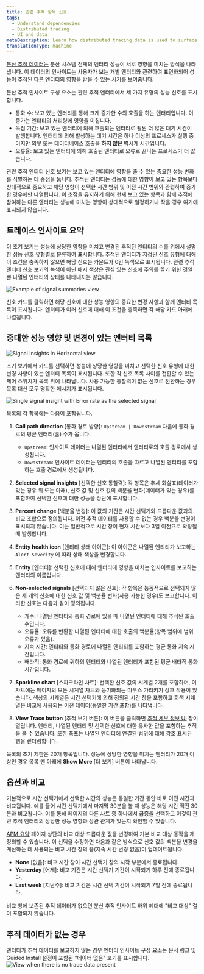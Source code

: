 ```yaml
---
title: 관련 추적 항목 신호
tags:
  - Understand dependencies
  - Distributed tracing
  - UI and data
metaDescription: Learn how distributed tracing data is used to surface performance impacts caused by traced entities.
translationType: machine
---
```






[분산 추적 데이터는](/docs/distributed-tracing/concepts/how-new-relic-distributed-tracing-works/#trace-structure) 분산 시스템 전체의 엔터티 성능이 서로 영향을 미치는 방식을 나타냅니다. 이 데이터의 인사이트는 사용자가 보는 개별 엔터티와 관련하여 표면화되어 성능이 추적된 다른 엔터티의 영향을 받을 수 있는 시기를 보여줍니다.

분산 추적 인사이트 구성 요소는 관련 추적 엔터티에서 세 가지 유형의 성능 신호를 표시합니다.

* 통화 수: 보고 있는 엔터티를 통해 크게 증가한 수의 호출을 하는 엔터티입니다. 이 증가는 엔터티의 처리량에 영향을 미칩니다.
* 독점 기간: 보고 있는 엔터티에 의해 호출되는 엔터티로 훨씬 더 많은 대기 시간이 발생합니다. 엔터티에 의해 발생하는 대기 시간은 하나 이상의 프로세스가 실행 중이지만 외부 또는 데이터베이스 호출을 **하지 않은** 벽시계 시간입니다.
* 오류율: 보고 있는 엔터티에 의해 호출된 엔터티로 오류로 끝나는 프로세스가 더 많습니다.

관련 추적 엔터티 신호 보기는 보고 있는 엔터티에 영향을 줄 수 있는 중요한 성능 변화를 식별하는 데 중점을 둡니다. 추적된 엔터티는 성능에 대한 영향이 보고 있는 항목보다 상대적으로 중요하고 해당 영향이 선택한 시간 범위 및 이전 시간 범위와 관련하여 증가한 경우에만 나열됩니다. 이 초점을 유지하기 위해 현재 보고 있는 항목과 함께 추적에 참여하는 다른 엔터티는 성능에 미치는 영향이 상대적으로 일정하거나 작을 경우 여기에 표시되지 않습니다.

## 트레이스 인사이트 요약

이 초기 보기는 성능에 상당한 영향을 미치고 변경된 추적된 엔터티의 수를 위에서 설명한 성능 신호 유형별로 분류하여 표시합니다. 추적된 엔터티가 지정된 신호 유형에 대해 이 조건을 충족하지 않으면 해당 신호는 카운트가 0인 녹색으로 표시됩니다. 관련 추적 엔터티 신호 보기의 녹색이 아닌 배지 색상은 관심 있는 신호에 주의를 끌기 위한 것일 뿐 나열된 엔터티의 상태를 나타내지는 않습니다.

<img
  title="Signal summaries example"
  alt="Example of signal summaries view"
  src={signalSummariesWithAllClear}
/>

신호 카드를 클릭하면 해당 신호에 대한 성능 영향의 중요한 변경 사항과 함께 엔터티 목록이 표시됩니다. 엔터티가 여러 신호에 대해 이 조건을 충족하면 각 해당 카드 아래에 나열됩니다.

## 중대한 성능 영향 및 변경이 있는 엔터티 목록

<img
  title="Signal Insights in Horizontal view"
  alt="Signal Insights in Horizontal view"
  src={signalInsightHorizontalView}
/>

초기 보기에서 카드를 선택하면 성능에 상당한 영향을 미치고 선택한 신호 유형에 대한 변경 사항이 있는 엔터티 목록이 표시됩니다. 또한 각 신호 목록 사이를 전환할 수 있는 제어 스위치가 목록 위에 나타납니다. 사용 가능한 통찰력이 없는 신호로 전환하는 경우 목록 대신 모두 명확한 메시지가 표시됩니다.

<img
  title="Signal insight breakdown"
  alt="Single signal insight with Error rate as the selected signal"
  src={signalInsightWithLegend}
/>

목록의 각 항목에는 다음이 포함됩니다.

1. **Call path direction** \[통화 경로 방향]: `Upstream | Downstream` 다음에 통화 경로의 평균 엔터티(홉) 수가 옵니다.

   * `Upstream`: 인사이트 데이터는 나열된 엔터티에서 엔터티로의 호출 경로에서 생성됩니다.
   * `Downstream`: 인사이트 데이터는 엔티티의 호출을 따르고 나열된 엔티티를 포함하는 호출 경로에서 생성됩니다.

2. **Selected signal insights** \[선택한 신호 통찰력]: 각 항목은 추세 화살표(데이터가 있는 경우 위 또는 아래), 신호 값 및 신호 값의 백분율 변화(데이터가 있는 경우)를 포함하여 선택한 신호에 대한 성능을 상단에 표시합니다.

3. **Percent change** \[백분율 변경]: 이 값의 기간은 시간 선택기와 드롭다운 값과의 비교 조합으로 정의됩니다. 이전 추적 데이터를 사용할 수 없는 경우 백분율 변경이 표시되지 않습니다. 이는 일반적으로 시간 창이 현재 시간보다 3일 이전으로 확장될 때 발생합니다.

4. **Entity health icon** \[엔티티 상태 아이콘]: 이 아이콘은 나열된 엔티티가 보고하는 `Alert Severity` 에 따라 상태 색상을 변경합니다.

5. **Entity** \[엔터티]: 선택한 신호에 대해 엔터티에 영향을 미치는 인사이트를 보고하는 엔터티의 이름입니다.

6. **Non-selected signals** \[선택되지 않은 신호]: 각 항목은 능동적으로 선택되지 않은 세 개의 신호에 대한 신호 값 및 백분율 변화(사용 가능한 경우)도 보고합니다. 이러한 신호는 다음과 같이 정의됩니다.

   * 개수: 나열된 엔터티와 통화 경로에 있을 때 나열된 엔터티에 대해 추적된 호출 수입니다.
   * 오류율: 오류를 반환한 나열된 엔터티에 대한 호출의 백분율(항목 범위에 범위 오류가 있음).
   * 지속 시간: 엔티티와 통화 경로에 나열된 엔티티를 포함하는 평균 통화 지속 시간입니다.
   * 배타적: 통화 경로에 귀하의 엔터티와 나열된 엔터티가 포함된 평균 배타적 통화 시간입니다.

7. **Sparkline chart** \[스파크라인 차트]: 선택한 신호 값의 시계열 2개를 포함하며, 이 차트에는 페이지의 모든 시계열 차트와 동기화되는 마우스 가리키기 상호 작용이 있습니다. 색상의 시계열은 시간 선택기에 의해 정의된 시간 창을 포함하고 회색 시계열은 비교에 사용되는 이전 데이터(동일한 기간 포함)를 나타냅니다.

8. **View Trace button** \[추적 보기 버튼]: 이 버튼을 클릭하면 [추적 세부 정보 UI](/docs/distributed-tracing/ui-data/trace-details/) 창이 열립니다. 엔터티, 나열된 엔터티 및 선택한 신호에 대한 유사한 값을 포함하는 추적을 볼 수 있습니다. 또한 폭포는 나열된 엔터티에 연결된 범위에 대해 강조 표시된 행을 렌더링합니다.

목록의 초기 제한은 20개 항목입니다. 성능에 상당한 영향을 미치는 엔터티가 20개 이상인 경우 목록 맨 아래에 **Show More** \[더 보기] 버튼이 나타납니다.

## 옵션과 비교

기본적으로 시간 선택기에서 선택한 시간의 성능은 동일한 기간 동안 바로 이전 시간과 비교됩니다. 예를 들어 시간 선택기에서 마지막 30분을 볼 때 성능은 해당 시간 직전 30분과 비교됩니다. 이를 통해 페이지의 다른 차트 중 하나에서 급증을 선택하고 이것이 관련 추적 엔터티의 상당한 성능 영향과 상관 관계가 있는지 확인할 수 있습니다.

[APM 요약](/docs/apm/agents/manage-apm-agents/agent-data/triage-run-diagnostics/) 페이지 상단의 비교 대상 드롭다운 값을 변경하여 기본 비교 대상 동작을 재정의할 수 있습니다. 이 선택을 수정하면 다음과 같은 방식으로 신호 값의 백분율 변경을 계산하는 데 사용되는 비교 시간 창의 끝(지속 시간 변경 없음)이 업데이트됩니다.

* **None** \[없음]: 비교 시간 창이 시간 선택기 창의 시작 부분에서 종료됩니다.
* **Yesterday** \[어제]: 비교 기간은 시간 선택기 기간이 시작되기 하루 전에 종료됩니다.
* **Last week** \[지난주]: 비교 기간은 시간 선택 기간이 시작되기 7일 전에 종료됩니다.

비교 창에 보존된 추적 데이터가 없으면 분산 추적 인사이트 하위 헤더에 "비교 대상" 절이 포함되지 않습니다.

## 추적 데이터가 없는 경우

엔터티가 추적 데이터를 보고하지 않는 경우 엔터티 인사이트 구성 요소는 문서 링크 및 Guided Install 설정이 포함된 "데이터 없음" 보기를 표시합니다.<img title="No trace data pattern" alt="View when there is no trace data present" src={noTraceDataPattern}/>